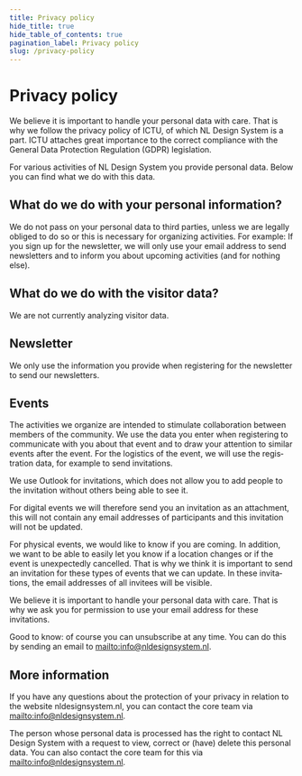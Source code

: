 ```yaml
---
title: Privacy policy
hide_title: true
hide_table_of_contents: true
pagination_label: Privacy policy
slug: /privacy-policy
---
```


<div lang="en">

# Privacy policy

We believe it is important to handle your personal data with care. That is why we follow the privacy policy of ICTU, of which NL Design System is a part. ICTU attaches great importance to the correct compliance with the General Data Protection Regulation (GDPR) legislation.

For various activities of NL Design System you provide personal data. Below you can find what we do with this data.

## What do we do with your personal information?

We do not pass on your personal data to third parties, unless we are legally obliged to do so or this is necessary for organizing activities. For example: If you sign up for the newsletter, we will only use your email address to send newsletters and to inform you about upcoming activities (and for nothing else).

## What do we do with the visitor data?

We are not currently analyzing visitor data.

## Newsletter

We only use the information you provide when registering for the newsletter to send our newsletters.

## Events

The activities we organize are intended to stimulate collaboration between members of the community. We use the data you enter when registering to communicate with you about that event and to draw your attention to similar events after the event. For the logistics of the event, we will use the registration data, for example to send invitations.

We use Outlook for invitations, which does not allow you to add people to the invitation without others being able to see it.

For digital events we will therefore send you an invitation as an attachment, this will not contain any email addresses of participants and this invitation will not be updated.

For physical events, we would like to know if you are coming. In addition, we want to be able to easily let you know if a location changes or if the event is unexpectedly cancelled. That is why we think it is important to send an invitation for these types of events that we can update. In these invitations, the email addresses of all invitees will be visible.

We believe it is important to handle your personal data with care. That is why we ask you for permission to use your email address for these invitations.

Good to know: of course you can unsubscribe at any time. You can do this by sending an email to [mailto:info@nldesignsystem.nl](info@nldesignsystem.nl).

## More information

If you have any questions about the protection of your privacy in relation to the website nldesignsystem.nl, you can contact the core team via [mailto:info@nldesignsystem.nl](info@nldesignsystem.nl).

The person whose personal data is processed has the right to contact NL Design System with a request to view, correct or (have) delete this personal data. You can also contact the core team for this via [mailto:info@nldesignsystem.nl](info@nldesignsystem.nl).

</div>
